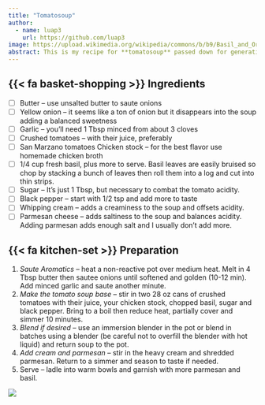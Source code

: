 ```yaml
---
title: "Tomatosoup"
author:
  - name: luap3
    url: https://github.com/luap3
image: https://upload.wikimedia.org/wikipedia/commons/b/b9/Basil_and_Organic_Tomato_Soup.jpg
abstract: This is my recipe for **tomatosoup** passed down for generations. The **tomatosoup** is quite tasty.
---
```


## {{< fa basket-shopping >}} Ingredients

- [ ] Butter -- use unsalted butter to saute onions
- [ ] Yellow onion -- it seems like a ton of onion but it disappears into the soup adding a balanced sweetness
- [ ] Garlic -- you'll need 1 Tbsp minced from about 3 cloves
- [ ] Crushed tomatoes -- with their juice, preferably
- [ ] San Marzano tomatoes Chicken stock -- for the best flavor use homemade chicken broth
- [ ] 1/4 cup fresh basil, plus more to serve. Basil leaves are easily bruised so chop by stacking a bunch of leaves then roll them into a log and cut into thin strips.
- [ ] Sugar -- It's just 1 Tbsp, but necessary to combat the tomato acidity.
- [ ] Black pepper -- start with 1/2 tsp and add more to taste
- [ ] Whipping cream -- adds a creaminess to the soup and offsets acidity.
- [ ] Parmesan cheese -- adds saltiness to the soup and balances acidity. Adding parmesan adds enough salt and I usually don't add more.

## {{< fa kitchen-set >}} Preparation

1. *Saute Aromatics* -- heat a non-reactive pot over medium heat. Melt in 4 Tbsp butter then sautee onions until softened and golden (10-12 min). Add minced garlic and saute another minute.
1. *Make the tomato soup base* -- stir in two 28 oz cans of crushed tomatoes with their juice, your chicken stock, chopped basil, sugar and black pepper. Bring to a boil then reduce heat, partially cover and simmer 10 minutes.
1. *Blend if desired* -- use an immersion blender in the pot or blend in batches using a blender (be careful not to overfill the blender with hot liquid) and return soup to the pot.
1. *Add cream and parmesan* -- stir in the heavy cream and shredded parmesan. Return to a simmer and season to taste if needed.
1. Serve -- ladle into warm bowls and garnish with more parmesan and basil.

![](https://upload.wikimedia.org/wikipedia/commons/b/b9/Basil_and_Organic_Tomato_Soup.jpg)
